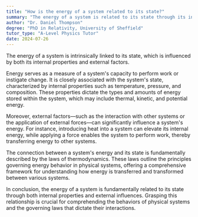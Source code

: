 ```yaml
---
title: "How is the energy of a system related to its state?"
summary: "The energy of a system is related to its state through its internal properties and external factors."
author: "Dr. Daniel Thompson"
degree: "PhD in Relativity, University of Sheffield"
tutor_type: "A-Level Physics Tutor"
date: 2024-07-26
---
```


The energy of a system is intrinsically linked to its state, which is influenced by both its internal properties and external factors.

Energy serves as a measure of a system's capacity to perform work or instigate change. It is closely associated with the system's state, characterized by internal properties such as temperature, pressure, and composition. These properties dictate the types and amounts of energy stored within the system, which may include thermal, kinetic, and potential energy.

Moreover, external factors—such as the interaction with other systems or the application of external forces—can significantly influence a system's energy. For instance, introducing heat into a system can elevate its internal energy, while applying a force enables the system to perform work, thereby transferring energy to other systems.

The connection between a system's energy and its state is fundamentally described by the laws of thermodynamics. These laws outline the principles governing energy behavior in physical systems, offering a comprehensive framework for understanding how energy is transferred and transformed between various systems.

In conclusion, the energy of a system is fundamentally related to its state through both internal properties and external influences. Grasping this relationship is crucial for comprehending the behaviors of physical systems and the governing laws that dictate their interactions.
    